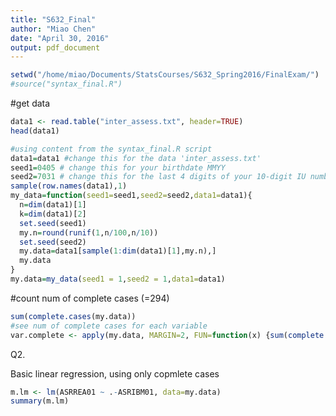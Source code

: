 ```yaml
---
title: "S632_Final"
author: "Miao Chen"
date: "April 30, 2016"
output: pdf_document
---
```



```r
setwd("/home/miao/Documents/StatsCourses/S632_Spring2016/FinalExam/")
#source("syntax_final.R")
```

#get data
```r
data1 <- read.table("inter_assess.txt", header=TRUE)
head(data1)
```

```r
#using content from the syntax_final.R script
data1=data1 #change this for the data 'inter_assess.txt'
seed1=0405 # change this for your birthdate MMYY
seed2=7031 # change this for the last 4 digits of your 10-digit IU number
sample(row.names(data1),1)
my_data=function(seed1=seed1,seed2=seed2,data1=data1){
  n=dim(data1)[1]
  k=dim(data1)[2]
  set.seed(seed1)
  my.n=round(runif(1,n/100,n/10))
  set.seed(seed2)
  my.data=data1[sample(1:dim(data1)[1],my.n),]
  my.data
}
my.data=my_data(seed1 = 1,seed2 = 1,data1=data1)
```

#count num of complete cases (=294)
```r
sum(complete.cases(my.data))
#see num of complete cases for each variable
var.complete <- apply(my.data, MARGIN=2, FUN=function(x) {sum(complete.cases(x))})
```

Q2.

Basic linear regression, using only copmlete cases
```r
m.lm <- lm(ASRREA01 ~ .-ASRIBM01, data=my.data)
summary(m.lm)
```





